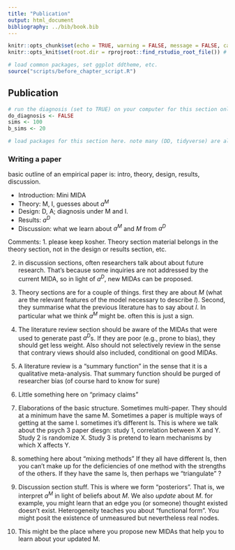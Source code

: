```yaml
---
title: "Publication"
output: html_document
bibliography: ../bib/book.bib 
---
```


<!-- note do_bookdown is set in index.rmd, so we know if you're running just this .Rmd or compiling the book-->
```r
knitr::opts_chunk$set(echo = TRUE, warning = FALSE, message = FALSE, cache = FALSE)
knitr::opts_knit$set(root.dir = rprojroot::find_rstudio_root_file()) # files are all relative to RStudio project home
```

```r
# load common packages, set ggplot ddtheme, etc.
source("scripts/before_chapter_script.R")
```

<!-- start post here, do not edit above -->

## Publication

<!-- make sure to rename the section title below -->

```r
# run the diagnosis (set to TRUE) on your computer for this section only before pushing to Github. no diagnosis will ever take place on github.
do_diagnosis <- FALSE
sims <- 100
b_sims <- 20
```

```r
# load packages for this section here. note many (DD, tidyverse) are already available, see scripts/package-list.R
```

### Writing a paper

basic outline of an empirical paper is: intro, theory, design, results, discussion.

- Introduction: Mini MIDA
- Theory: M, I, guesses about $a^M$
- Design: D, A; diagnosis under M and I. 
- Results: $a^D$
- Discussion: what we learn about $a^M$ and $M$ from $a^D$

Comments:
1. please keep kosher.  Theory section material belongs in the theory section, not in the design or results section, etc.

2. in discussion sections, often researchers talk about about future research. That's because some inquiries are not addressed by the current MIDA, so in light of $a^D$, new MIDAs can be proposed.

3. Theory sections are for a couple of things. first they are about $M$ (what are the relevant features of the model necessary to describe $I$). Second, they summarise what the  previous literature has to say about $I$. In particular what we think $a^M$ might be. often this is just a sign.

4. The literature review section should be aware of the MIDAs that were used to generate past $a^D$s.  If they are poor (e.g., prone to bias), they should get less weight. Also should not selectively review in the sense that contrary views should also included, conditional on good MIDAs.

5. A literature review is a "summary function" in the sense that it is a qualitative meta-analysis. That summary function should be purged of researcher bias (of course hard to know for sure)

6. Little something here on "primacy claims"

7. Elaborations of the basic structure. Sometimes multi-paper. They should at a minimum have the same M. Sometimes a paper is multiple ways of getting at the same I.  sometimes it's different Is. This is where we talk about the psych 3 paper diesgn:  study 1, correlation between X and Y. Study 2 is randomize X.  Study 3 is pretend to learn mechanisms by which X affects Y.

8. something here about "mixing methods"  If they all have different Is, then you can't make up for the deficiencies of one method with the strengths of the others. If they have the same Is, then perhaps we "triangulate" ?


9. Discussion section stuff. This is where we form "posteriors". That is, we interpret $a^M$ in light of beliefs about $M$. We also *update* about $M$. for example, you might learn that an edge you (or someone) thought existed doesn't exist. Heterogeneity teaches you about "functional form". You might posit the existence of unmeasured but nevertheless real nodes.


10. This might be the place where you propose new MIDAs that help you to learn about your updated M.








